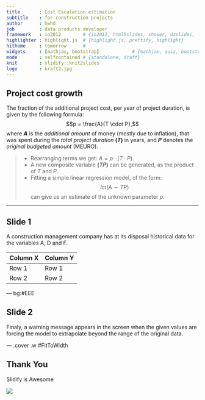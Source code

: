 ```yaml
---
title       : Cost Escalation estimation 
subtitle    : for construction projects
author      : hwhd
job         : data products developer
framework   : io2012        # {io2012, html5slides, shower, dzslides, ...}
highlighter : highlight.js  # {highlight.js, prettify, highlight}
hitheme     : tomorrow      # 
widgets     : [mathjax, bootstrap]            # {mathjax, quiz, bootstrap}
mode        : selfcontained # {standalone, draft}
knit        : slidify::knit2slides
logo        : kraft2.jpg
---
```


## Project  cost growth 

The fraction of the additional project cost, per year of project duration, is given by the following formula:
  $$p = \frac{A}{T \cdot P},$$ 
where **$A$** is the *additional amount* of money (mostly due to inflation), that was spent during the *total project duration* **$(T)$** in years, and **$P$** denotes the *original budgeted amount* (MEURO). 

> - Rearranging terms we get: $A = p \cdot (T \cdot P).$
> - A new composite variable **$(TP)$** can be generated, as the product of $T$ and $P$.
> - Fitting a simple linear regression model, of the form:
$$lm(A \sim TP)$$
can give us an estimate of the unknown parameter $p$.


<style>
strong {
  font-weight: bold;
}
em {
  font-style: italic;
}
</style>

--- 

## Slide 1

A construction management company has at its disposal historical data for the variables A, D and F.

Column X | Column Y
---------|---------
Row 1    |  Row 1
Row 2    |  Row 2


--- bg:#EEE

## Slide 2

<div class="alert alert-info">
<p>Finaly, a warning message appears in the screen when the given values are forcing the model to extrapolate beyond the range of the original data.</p>
</div>


--- .cover .w #FitToWidth

## Thank You

 Slidify is Awesome
 
<img src="assets/img/kraft3.bmp" />
